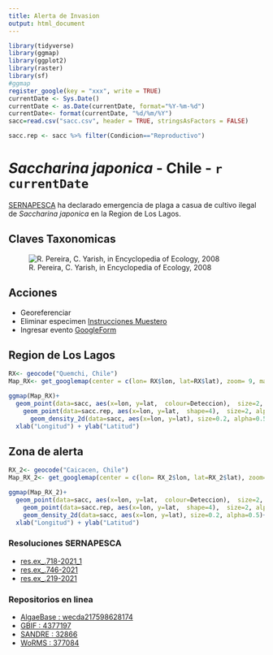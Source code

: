 ```yaml
---
title: Alerta de Invasion
output: html_document
---
```


```r
library(tidyverse)
library(ggmap)
library(ggplot2)
library(raster)
library(sf)
#ggmap
register_google(key = "xxx", write = TRUE)
currentDate <- Sys.Date()
currentDate <- as.Date(currentDate, format="%Y-%m-%d")
currentDate<- format(currentDate, "%d/%m/%Y")
sacc=read.csv("sacc.csv", header = TRUE, stringsAsFactors = FALSE) 

sacc.rep <- sacc %>% filter(Condicion=="Reproductivo")
```

# *Saccharina japonica* - Chile  - `r currentDate`

 [SERNAPESCA](http://www.sernapesca.cl/noticias/sernapesca-declara-emergencia-de-plaga-e-interpone-denuncia-por-cultivo-ilegal-de-algas-en?fbclid=IwAR2eYberqQqmb-dP8cGVK-TNDmUIAAjlFL63-AKvqbsKW8Bw7PuO6NsLOOw) ha declarado emergencia de plaga a casua de cultivo ilegal de *Saccharina japonica* en la Region de Los Lagos.


## Claves Taxonomicas

 
 ![R. Pereira, C. Yarish, in Encyclopedia of Ecology, 2008](https://ars.els-cdn.com/content/image/3-s2.0-B9780080454054000665-gr6.jpg)

## Acciones

- Georeferenciar
- Eliminar especimen [Instrucciones Muestero](https://www.mpi.govt.nz/dmsdocument/13858)
- Ingresar evento [GoogleForm](www.ok.com)



## Region de Los Lagos
```r
RX<- geocode("Quemchi, Chile")
Map_RX<- get_googlemap(center = c(lon= RX$lon, lat=RX$lat), zoom= 9, maptype=c("hybrid"), size = c(640,640), scale=2)

```
```r

ggmap(Map_RX)+
  geom_point(data=sacc, aes(x=lon, y=lat,  colour=Deteccion),  size=2, alpha=0.8)+
    geom_point(data=sacc.rep, aes(x=lon, y=lat,  shape=4),  size=2, alpha=0.8)+                 scale_shape_identity()+
      geom_density_2d(data=sacc, aes(x=lon, y=lat), size=0.2, alpha=0.5)+
  xlab("Longitud") + ylab("Latitud")
```


## Zona de alerta
```r
RX_2<- geocode("Caicacen, Chile")
Map_RX_2<- get_googlemap(center = c(lon= RX_2$lon, lat=RX_2$lat), zoom= 12, maptype=c("hybrid"), size = c(640,640), scale=2)

```
```r

ggmap(Map_RX_2)+
  geom_point(data=sacc, aes(x=lon, y=lat,  colour=Deteccion),  size=2, alpha=0.8)+
    geom_point(data=sacc.rep, aes(x=lon, y=lat,  shape=4),  size=2, alpha=0.8)+                 scale_shape_identity()+
    geom_density_2d(data=sacc, aes(x=lon, y=lat), size=0.2, alpha=0.5)+
  xlab("Longitud") + ylab("Latitud")

```

### Resoluciones SERNAPESCA
- [res.ex_.718-2021_1](http://www.sernapesca.cl/sites/default/files/res.ex_.718-2021_1.pdf)
- [res.ex_.746-2021](http://www.sernapesca.cl/sites/default/files/res.ex_.746-2021_0.pdf)
- [res.ex_.219-2021](http://www.sernapesca.cl/sites/default/files/res.ex_.219-2021_0.pdf)

### Repositorios en linea
- [AlgaeBase : wecda217598628174](http://www.algaebase.org/search/species/detail/?species_id=wecda217598628714)
- [GBIF : 4377197](https://www.gbif.org/species/4377197)
- [SANDRE : 32866](http://www.sandre.eaufrance.fr/urn.php?urn=urn:sandre:donnees:APT:FRA:code:32866)
- [WoRMS : 377084](http://www.marinespecies.org/aphia.php?p=taxdetails&id=377084)


